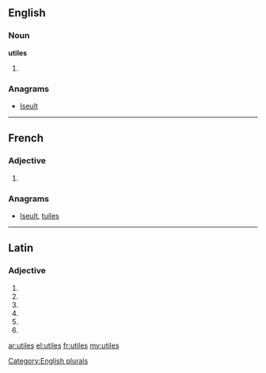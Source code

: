 ==English==

===Noun===
'''utiles'''

# {{plural of|utile}}

===Anagrams===
* [[Iseult#English|Iseult]]

[[Category:English plurals]]

----

==French==

===Adjective===
{{fr-adj-form}} {{p}}

# {{form of| plural|utile|lang=fr}}

===Anagrams===
* [[Iseult#French|Iseult]], [[tuiles#French|tuiles]]

----

==Latin==

===Adjective===
{{la-adj-form|ūtilēs}}

# {{inflection of|utilis|ūtilis|nom|m|p|lang=la}}
# {{inflection of|utilis|ūtilis|nom|f|p|lang=la}}
# {{inflection of|utilis|ūtilis|acc|m|p|lang=la}}
# {{inflection of|utilis|ūtilis|acc|f|p|lang=la}}
# {{inflection of|utilis|ūtilis|voc|m|p|lang=la}}
# {{inflection of|utilis|ūtilis|voc|f|p|lang=la}}

[[ar:utiles]]
[[el:utiles]]
[[fr:utiles]]
[[my:utiles]]